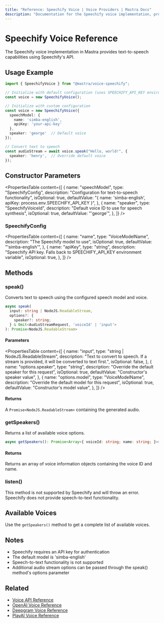 ```yaml
---
title: "Reference: Speechify Voice | Voice Providers | Mastra Docs"
description: "Documentation for the Speechify voice implementation, providing text-to-speech capabilities."
---
```


# Speechify Voice Reference

The Speechify voice implementation in Mastra provides text-to-speech capabilities using Speechify's API.

## Usage Example

```typescript
import { SpeechifyVoice } from "@mastra/voice-speechify";

// Initialize with default configuration (uses SPEECHIFY_API_KEY environment variable)
const voice = new SpeechifyVoice();

// Initialize with custom configuration
const voice = new SpeechifyVoice({
  speechModel: {
    name: 'simba-english',
    apiKey: 'your-api-key'
  },
  speaker: 'george'  // Default voice
});

// Convert text to speech
const audioStream = await voice.speak("Hello, world!", {
  speaker: 'henry',  // Override default voice
});
```

## Constructor Parameters

<PropertiesTable
  content={[
    {
      name: "speechModel",
      type: "SpeechifyConfig",
      description: "Configuration for text-to-speech functionality",
      isOptional: true,
      defaultValue: "{ name: 'simba-english', apiKey: process.env.SPEECHIFY_API_KEY }",
    },
    {
      name: "speaker",
      type: "SpeechifyVoiceId",
      description: "Default voice ID to use for speech synthesis",
      isOptional: true,
      defaultValue: "'george'",
    },
  ]}
/>

### SpeechifyConfig

<PropertiesTable
  content={[
    {
      name: "name",
      type: "VoiceModelName",
      description: "The Speechify model to use",
      isOptional: true,
      defaultValue: "'simba-english'",
    },
    {
      name: "apiKey",
      type: "string",
      description: "Speechify API key. Falls back to SPEECHIFY_API_KEY environment variable",
      isOptional: true,
    },
  ]}
/>

## Methods

### speak()

Converts text to speech using the configured speech model and voice.

```typescript
async speak(
  input: string | NodeJS.ReadableStream,
  options?: {
    speaker?: string;
  } & Omit<AudioStreamRequest, 'voiceId' | 'input'>
): Promise<NodeJS.ReadableStream>
```

#### Parameters

<PropertiesTable
  content={[
    {
      name: "input",
      type: "string | NodeJS.ReadableStream",
      description: "Text to convert to speech. If a stream is provided, it will be converted to text first.",
      isOptional: false,
    },
    {
      name: "options.speaker",
      type: "string",
      description: "Override the default speaker for this request",
      isOptional: true,
      defaultValue: "Constructor's speaker value",
    },
    {
      name: "options.model",
      type: "VoiceModelName",
      description: "Override the default model for this request",
      isOptional: true,
      defaultValue: "Constructor's model value",
    },
  ]}
/>

#### Returns

A `Promise<NodeJS.ReadableStream>` containing the generated audio.

### getSpeakers()

Returns a list of available voice options.

```typescript
async getSpeakers(): Promise<Array<{ voiceId: string; name: string; }>>
```

#### Returns

Returns an array of voice information objects containing the voice ID and name.

### listen()

This method is not supported by Speechify and will throw an error. Speechify does not provide speech-to-text functionality.

## Available Voices

Use the `getSpeakers()` method to get a complete list of available voices.

## Notes

- Speechify requires an API key for authentication
- The default model is 'simba-english'
- Speech-to-text functionality is not supported
- Additional audio stream options can be passed through the speak() method's options parameter

## Related

- [Voice API Reference](/reference/voice/voice.mdx)
- [OpenAI Voice Reference](/reference/voice/openai.mdx)
- [Deepgram Voice Reference](/reference/voice/deepgram.mdx)
- [PlayAI Voice Reference](/reference/voice/playai.mdx)

